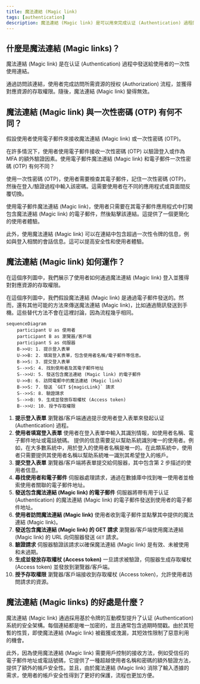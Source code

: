 ```yaml
---
title: 魔法連結 (Magic link)
tags: [authentication]
description: 魔法連結 (Magic link) 是可以用來完成认证 (Authentication) 過程的一次性 URL。
---
```


## 什麼是魔法連結 (Magic links)？

魔法連結 (Magic link) 是在认证 (Authentication) 過程中發送給使用者的一次性使用連結。

通過訪問該連結，使用者完成訪問所需資源的授权 (Authorization) 流程，並獲得對應資源的存取權限。隨後，魔法連結 (Magic link) 變得無效。

## 魔法連結 (Magic link) 與一次性密碼 (OTP) 有何不同？

假設使用者使用電子郵件來接收魔法連結 (Magic link) 或一次性密碼 (OTP)。

在許多情況下，使用者使用電子郵件接收一次性密碼 (OTP) 以驗證登入或作為 MFA 的額外驗證因素。使用電子郵件魔法連結 (Magic link) 和電子郵件一次性密碼 (OTP) 有何不同？

使用一次性密碼 (OTP)，使用者需要檢查其電子郵件，記住一次性密碼 (OTP)，然後在登入/驗證過程中輸入該密碼。這需要使用者在不同的應用程式或頁面間反覆切換。

使用電子郵件魔法連結 (Magic link)，使用者只需要在其電子郵件應用程式中打開包含魔法連結 (Magic link) 的電子郵件，然後點擊該連結。這提供了一個更簡化的使用者體驗。

此外，使用魔法連結 (Magic link) 可以在連結中包含超過一次性令牌的信息，例如與登入相關的會話信息。這可以提高安全性和使用者體驗。

## 魔法連結 (Magic link) 如何運作？

在這個序列圖中，我們展示了使用者如何通過魔法連結 (Magic link) 登入並獲得對對應資源的存取權限。

在這個序列圖中，我們假設魔法連結 (Magic link) 是通過電子郵件發送的。然而，還有其他可能的方法來傳送魔法連結 (Magic link)，比如通過簡訊發送到手機。這些替代方法不會在這裡討論，因為流程幾乎相同。

```mermaid
sequenceDiagram
    participant U as 使用者
    participant B as 瀏覽器/客戶端
    participant S as 伺服器
    B->>U: 1. 提示登入表單
    U->>B: 2. 填寫登入表單，包含使用者名稱/電子郵件等信息。
    B->>S: 3. 提交登入表單
    S-->>S: 4. 找到使用者及其電子郵件地址
    S-->>U: 5. 發送包含魔法連結 (Magic link) 的電子郵件
    U->>B: 6. 訪問電郵中的魔法連結 (Magic link)
    B->>S: 7. 發送 `GET ${magicLink}` 請求
    S-->>S: 8. 驗證請求
    S-->>B: 9. 生成並發放存取權杖 (Access token)
    B-->>U: 10. 授予存取權限
```

1. **提示登入表單**
瀏覽器/客戶端通過提示使用者登入表單來發起认证 (Authentication) 過程。
2. **使用者填寫登入表單**
使用者在登入表單中輸入其識別情報，如使用者名稱、電子郵件地址或電話號碼。
提供的信息需要足以幫助系統識別唯一的使用者。例如，在大多數系統中，用於登入的使用者名稱是唯一的。在此類系統中，使用者只需要提供其使用者名稱以幫助系統唯一識別其希望登入的帳戶。
3. **提交登入表單**
瀏覽器/客戶端將表單提交給伺服器，其中包含第 2 步描述的使用者信息。
4. **尋找使用者和電子郵件**
伺服器處理請求，通過在數據庫中找到唯一使用者並檢索使用者關聯的電子郵件地址。
5. **發送包含魔法連結 (Magic link) 的電子郵件**
伺服器將帶有用于认证 (Authentication) 的魔法連結 (Magic link) 的電子郵件發送到使用者的電子郵件地址。
6. **使用者訪問魔法連結 (Magic link)**
使用者收到電子郵件並點擊其中提供的魔法連結 (Magic link)。
7. **發送包含魔法連結 (Magic link) 的 GET 請求**
瀏覽器/客戶端使用魔法連結 (Magic link) 的 URL 向伺服器發送 `GET` 請求。
8. **驗證請求**
伺服器驗證該請求以確保魔法連結 (Magic link) 是有效、未被使用和未過期。
9. **生成並發放存取權杖 (Access token)**
一旦請求被驗證，伺服器生成存取權杖 (Access token) 並發放到瀏覽器/客戶端。
10. **授予存取權限**
瀏覽器/客戶端接收到存取權杖 (Access token)，允許使用者訪問請求的資源。

## 魔法連結 (Magic links) 的好處是什麼？

魔法連結 (Magic link) 通過採用基於令牌的互動模型提升了认证 (Authentication) 系統的安全架構。每個連結都是唯一加密的，並且通常包含過期時間戳。由於其短暫的性質，即使魔法連結 (Magic link) 被截獲或洩漏，其短效性限制了惡意利用的機會。

此外，因為使用魔法連結 (Magic link) 需要用戶控制的接收方法，例如受信任的電子郵件地址或電話號碼，它提供了一種超越使用者名稱和密碼的額外驗證方法，提供了額外的帳戶安全性。並且，由於魔法連結 (Magic link) 消除了輸入憑據的需求，使用者的帳戶安全性得到了更好的保護，流程也更加方便。